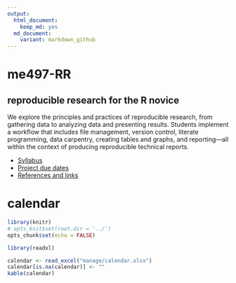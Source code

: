 ```yaml
---
output:
  html_document:
    keep_md: yes
  md_document:
    variant: markdown_github
--- 
```


# me497-RR

## reproducible research for the R novice

We explore the principles and practices of reproducible research, from gathering data to analyzing data and presenting results. Students implement a  workflow that includes file management, version control, literate programming, data carpentry, creating tables and graphs, and reporting---all within the context of producing reproducible technical reports.

- [Syllabus](week_00/cm001_syllabus.md) 
- [Project due dates](week_00/cm002_deadlines.md) 
- [References and links](week_00/cm017_references.md) 

# calendar

```r
library(knitr)
# opts_knit$set(root.dir = '../')
opts_chunk$set(echo = FALSE)
```

```r
library(readxl)
```

```r
calendar <- read_excel("manage/calendar.xlsx")
calendar[is.na(calendar)] <- ""
kable(calendar)
```


